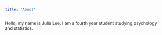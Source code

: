 ---
title: "About"
---

Hello, my name is Julia Lee. I am a fourth year student studying psychology and statistics.
